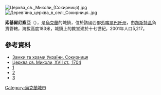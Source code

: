 {{no footnotes|time=2015-10-07T07:46:52+00:00}}
[[Image:Церква_св._Миколи_(Сокирниця).jpg|right]]
[[Image:Дерев'яна_церква_в_селі_Сокирниця..jpg|right]]

{{coord|48|7|27|N|23|23|59|E|scale:100000|display=title}}

'''索基爾尼察亞'''（{{lang-uk|Сокирниця}}），是[[烏克蘭|烏克蘭]]的城鎮，位於該國西部[[外喀爾巴阡州|外喀爾巴阡州]]，由[[胡斯特區|胡斯特區]]負責管轄，海拔高度183米，城鎮上的教堂建於十七世紀，2001年人口5,217。

==參考資料==
* [http://www.castles.com.ua/sokyrnytsa.html Замки та храми України. Сокирниця] {{Wayback|url=http://www.castles.com.ua/sokyrnytsa.html |date=20190511210528 }}
* [http://www.derev.org.ua/zakarp/sokyrnytsia.htm Церква св. Миколи, XVII ст., 1704] {{Wayback|url=http://www.derev.org.ua/zakarp/sokyrnytsia.htm |date=20210113144043 }}
* [http://ua.vlasenko.net/sokyrnytsia/index.html] {{Wayback|url=http://ua.vlasenko.net/sokyrnytsia/index.html |date=20201108212345 }}
* [http://ukraine.kingdom.kiev.ua/region/06/sokyrnyza.php] {{Wayback|url=http://ukraine.kingdom.kiev.ua/region/06/sokyrnyza.php |date=20210115014434 }}
* [http://www.woodenchurches.com.ua/ukr/khust/sokyrn.htm]{{dead link|date=2018年4月 |bot=InternetArchiveBot |fix-attempted=yes }}

{{Ukraine-geo-stub}}
[[Category:烏克蘭城市|Category:烏克蘭城市]]